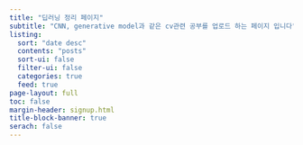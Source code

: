 ```yaml
---
title: "딥러닝 정리 페이지"
subtitle: "CNN, generative model과 같은 cv관련 공부를 업로드 하는 페이지 입니다"
listing: 
  sort: "date desc"
  contents: "posts"
  sort-ui: false
  filter-ui: false
  categories: true
  feed: true
page-layout: full
toc: false
margin-header: signup.html
title-block-banner: true
serach: false
---
```

